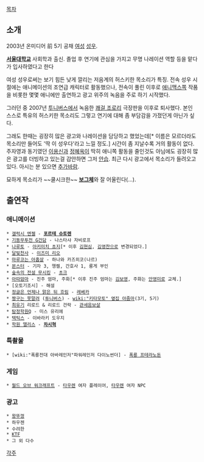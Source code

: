 [[목차]]

== 소개 ==
2003년 온미디어 前 5기 공채 [[여성]] [[성우]].

'''[[서울대학교]]''' 사회학과 출신. 졸업 후 연기에 관심을 가지고 무명 나레이션 역할 등을 맡다가 입사하였다고 한다 

여성 성우로써는 보기 힘든 낮게 깔리는 저음계의 허스키한 목소리가 특징. 전속 성우 시절에는 애니메이션의 조연급 캐릭터로 활동했으나, 전속이 풀린 이후로 [[애니맥스]]쪽 작품을 비롯한 몇몇 애니에만 출연하고 광고 위주의 녹음을 주로 하기 시작했다.

그러던 중 2007년 [[투니버스]]에서 녹음한 [[쾌걸 조로리]] 극장판을 이후로 퇴사했다. 본인 스스로 특유의 허스키한 목소리도 그렇고  연기에 대해 좀 부담감을 가졌던게 아닌가 싶다.

그래도 한때는 굉장히 많은 광고와 나레이션을 담당하고 했었는데[* 이름은 모르더라도 목소리만 들어도 '딱 이 성우다'라고 느낄 정도.] 시간이 좀 지날수록 거의 활동이 없다. 주자영과 동기였던 [[이용신]]과 [[정혜옥]]이 딱히 애니쪽 활동을 줄인것도 아님에도 굉장히 많은 광고를 더빙하고 있는걸 감안하면 그저 [[안습]].
최근 다시 광고에서 목소리가 들려오고 있다. 아시는 분 있으면 [[추가바람]].

묘하게 목소리가 ~~쿨시크한~~ '''[[보그체]]'''와 잘 어울린다(...).
== 출연작 ==
=== 애니메이션 ===
 * [[갤럭시 엔젤]] - '''[[포르테 슈토렌]]'''
 * [[기동무투전 G건담]] - 나스타샤 자비로프
 * [[나루토]] - [[아키미치 쵸지]][* 이후 [[김현심]], [[김영찬]]으로 변경되었다.]
 * [[달빛천사]] - [[이즈미 리오]]
 * [[마루코는 아홉살]] - 하나와 카즈히코(나르)
 * [[몬스터(만화)|몬스터]] - 기자 3, 헹켈, 간호사 1, 룽게 부인
 * [[숲속의 전설 무시킹]] - [[초크(숲속의 전설 무시킹)|초크]]
 * [[아따맘마]] - 진주 엄마, 주화[* 이후 진주 엄마는 [[김보영]], 주화는 [[안영미(성우)|안영미]]로 교체.]
 * [오토기조시] - 해설
 * [[정글은 언제나 맑은 뒤 흐림]] - [[레베카]]
 * [[짱구는 못말려]] ([[투니버스]]) - [[wiki:"키타모토" 옆집 아줌마]](3기, 5기)
 * [[최유기]] 리로드 & 리로드 건락 - [[관세음보살]]
 * [[탐정학원Q]] - 미스 유리에
 * [[택틱스]] - 이바라키 도우지
 * [[학원 앨리스]] - '''[[휴우가 나츠메|차시혁]]'''

=== 특촬물 ===
 * [wiki:"폭룡전대 아바레인저"파워레인저 다이노썬더] - [[폭룡 프테라노돈]]

=== 게임 ===
 * [[월드 오브 워크래프트]] - [[타우렌]] 여자 플레이어, [[타우렌]] 여자 NPC

=== 광고 ===
 * [[왕뚜껑]] 
 * 하우젠
 * 수려한 
 * [[KTF]] 
 * 그 외 다수 

[[각주]]
